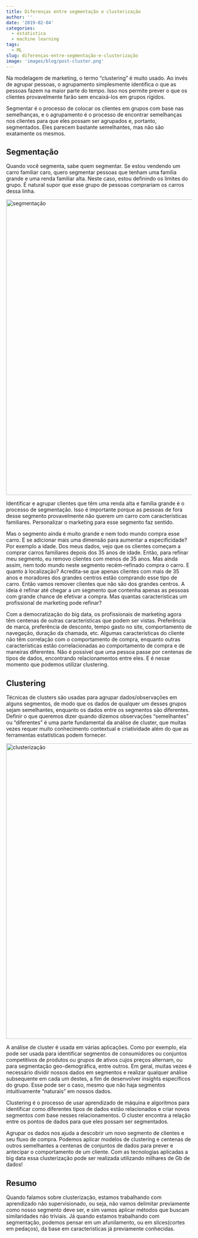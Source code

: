 ```yaml
---
title: Diferenças entre segmentação e clusterização
author: ''
date: '2019-02-04'
categories:
  - estatistica
  - machine learning
tags:
  - ML
slug: diferenças-entre-segmentação-e-clusterização
image: 'images/blog/post-cluster.png'
---
```


Na modelagem de marketing, o termo "clustering" é muito usado. Ao invés de agrupar pessoas, o agrupamento simplesmente identifica o que as pessoas fazem na maior parte do tempo. Isso nos permite prever o que os clientes provavelmente farão sem encaixá-los em grupos rígidos.

Segmentar é o processo de colocar os clientes em grupos com base nas semelhanças, e o agrupamento é o processo de encontrar semelhanças nos clientes para que eles possam ser agrupados e, portanto, segmentados. Eles parecem bastante semelhantes, mas não são exatamente os mesmos.


## Segmentação

Quando você segmenta, sabe quem segmentar. Se estou vendendo um carro familiar caro, quero segmentar pessoas que tenham uma família grande e uma renda familiar alta. Neste caso, estou definindo os limites do grupo. É natural supor que esse grupo de pessoas comprariam os carros dessa linha.

<img alt = 'segmentação' width='800' src='/img/2019-02-04-diferencas-entre-segmentacao-e-clusterizacao/segmentation.png' />

Identificar e agrupar clientes que têm uma renda alta e família grande é o processo de segmentação. Isso é importante porque as pessoas de fora desse segmento provavelmente não querem um carro com características familiares. Personalizar o marketing para esse segmento faz sentido.

Mas o segmento ainda é muito grande e nem todo mundo compra esse carro. E se adicionar mais uma dimensão para aumentar a especificidade? 
Por exemplo a idade. Dos meus dados, vejo que os clientes começam a comprar carros familiares depois dos 35 anos de idade. Então, para refinar meu segmento, eu removo clientes com menos de 35 anos. Mas ainda assim, nem todo mundo neste segmento recém-refinado compra o carro. E quanto à localização? Acredita-se que apenas clientes com mais de 35 anos e moradores dos grandes centros estão comprando esse tipo de carro. Então vamos remover clientes que não são dos grandes centros. A ideia é refinar até chegar a um segmento que contenha apenas as pessoas com grande chance de efetivar a compra. Mas quantas características um profissional de marketing pode refinar?

Com a democratização do big data, os profissionais de marketing agora têm centenas de outras características que podem ser vistas. Preferência de marca, preferência de desconto, tempo gasto no site, comportamento de navegação, duração da chamada, etc. Algumas características do cliente não têm correlação com o comportamento de compra, enquanto outras características estão correlacionadas ao comportamento de compra e de maneiras diferentes. Não é possível que uma pessoa passe por centenas de tipos de dados, encontrando relacionamentos entre eles. E é nesse momento que podemos utilizar clustering.

## Clustering

Técnicas de clusters são usadas para agrupar dados/observações em alguns segmentos, de modo que os dados de qualquer um desses grupos sejam semelhantes, enquanto os dados entre os segmentos são diferentes. Definir o que queremos dizer quando dizemos observações “semelhantes” ou “diferentes” é uma parte fundamental da análise de cluster, que muitas vezes requer muito conhecimento contextual e criatividade além do que as ferramentas estatísticas podem fornecer.

<img alt = 'clusterização' width='800' src='/img/2019-02-04-diferencas-entre-segmentacao-e-clusterizacao/cluster.png' />

A análise de cluster é usada em várias aplicações. Como por exemplo, ela pode ser usada para identificar segmentos de consumidores ou conjuntos competitivos de produtos ou grupos de ativos cujos preços alternam, ou para segmentação geo-demográfica, entre outros. Em geral, muitas vezes é necessário dividir nossos dados em segmentos e realizar qualquer análise subsequente em cada um destes, a fim de desenvolver insights específicos do grupo. Esse pode ser o caso, mesmo que não haja segmentos intuitivamente "naturais" em nossos dados.

Clustering é o processo de usar aprendizado de máquina e algoritmos para identificar como diferentes tipos de dados estão relacionados e criar novos segmentos com base nesses relacionamentos. O cluster encontra a relação entre os pontos de dados para que eles possam ser segmentados.

Agrupar os dados nos ajuda a descobrir um novo segmento de clientes e seu fluxo de compra. Podemos aplicar modelos de clustering e centenas de outros semelhantes a centenas de conjuntos de dados para prever e antecipar o comportamento de um cliente. Com as tecnologias aplicadas a big data essa clusterização pode ser realizada utilizando milhares de Gb de dados!

## Resumo

Quando falamos sobre clusterização, estamos trabalhando com aprendizado não supervisionado, ou seja, não vamos delimitar previamente como nosso segmento deve ser, e sim vamos aplicar métodos que buscam similaridades não triviais. 
Já quando estamos trabalhando com segmentação, podemos pensar em um afunilamento, ou em slices(cortes em pedaços), da base em caracteristicas já previamente conhecidas.